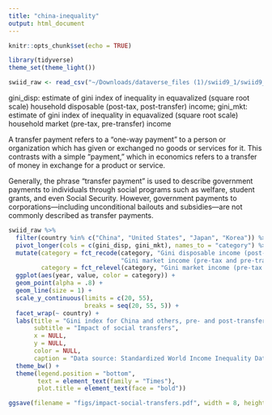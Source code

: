 ```yaml
---
title: "china-inequality"
output: html_document
---
```


```r
knitr::opts_chunk$set(echo = TRUE)
```

```r
library(tidyverse)
theme_set(theme_light())

swiid_raw <- read_csv("~/Downloads/dataverse_files (1)/swiid9_1/swiid9_1_summary.csv")
```

gini_disp: estimate of gini index of inequality in equavalized (square root scale) household disposable (post-tax, post-transfer) income; 
gini_mkt: estimate of gini index of inequality in equavalized (square root scale) household market (pre-tax, pre-transfer) income

A transfer payment refers to a "one-way payment" to a person or organization which has given or exchanged no goods or services for it. This contrasts with a simple "payment," which in economics refers to a transfer of money in exchange for a product or service. 

Generally, the phrase "transfer payment" is used to describe government payments to individuals through social programs such as welfare, student grants, and even Social Security. However, government payments to corporations—including unconditional bailouts and subsidies—are not commonly described as transfer payments.


```r
swiid_raw %>%
  filter(country %in% c("China", "United States", "Japan", "Korea")) %>% 
  pivot_longer(cols = c(gini_disp, gini_mkt), names_to = "category") %>% 
  mutate(category = fct_recode(category, "Gini disposable income (post-tax and post-transfer)" = "gini_disp", 
                               "Gini market income (pre-tax and pre-transfer)" = "gini_mkt"), 
         category = fct_relevel(category, "Gini market income (pre-tax and pre-transfer)")) %>% 
  ggplot(aes(year, value, color = category)) +
  geom_point(alpha = .8) +
  geom_line(size = 1) +
  scale_y_continuous(limits = c(20, 55), 
                     breaks = seq(20, 55, 5)) +
  facet_wrap(~ country) +
  labs(title = "Gini index for China and others, pre- and post-transfers, 1980-2019", 
       subtitle = "Impact of social transfers",
       x = NULL, 
       y = NULL, 
       color = NULL, 
       caption = "Data source: Standardized World Income Inequality Database, version 9.1") +
  theme_bw() +
  theme(legend.position = "bottom", 
        text = element_text(family = "Times"), 
        plot.title = element_text(face = "bold"))

ggsave(filename = "figs/impact-social-transfers.pdf", width = 8, height = 5)
  
```

